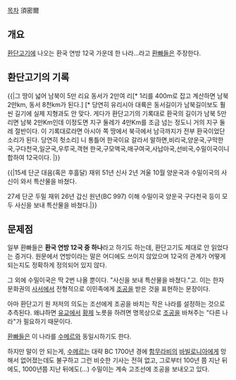 [[목차]]
須密爾

== 개요 ==
[[환단고기]]에 나오는 환국 연방 12국 가운데 한 나라...라고 [[환빠]]들은 주장한다.

== 환단고기의 기록 ==
{{|그 땅이 넓어 남북이 5만 리요 동서가 2만여 리[* 1리를 400m로 잡고 계산하면 남북 2만km, 동서 8천km가 된다.] [* 당연히 유리시아 대륙은 동서길이가 남북길이보도 훨씬 길기에 실제 지형과도 안 맞다. 게다가 환단고기의 기록대로 환국의 길이가 남북 5만 리면 남북 2만Km인데 이정도면 지구 둘레가 4만Km를 조금 넘는 정도니 거의 지구 둘레 절반이다. 이 기록대로라면 아시아 쪽 땅에서 북극에서 남극까지가 전부 환국이었단 소리가 된다. 당연히 헛소리] 니 통틀어 한국이요  갈라서 말하면,비리국,양운국,구막한국,구다천국,일군국,우루국,객현 한국,구모액국,매구여국,사납아국,선비국,수밀이국이니 합하여 12국이다. |}} 

{{|15세 단군 대음(혹은 후흘달) 재위 51년
신사 2년 겨울 10월 양운국과 수밀이국의 사신이 와서 특산물을 바쳤다.

27세 단군 두밀 재위 26년
갑신 원년(BC 997) 이해 수밀이국 양운국 구다천국 등이 모두 사신을 보내 특산물을 바쳤다.|}}

== 문제점 ==
일부 환빠들은 '''환국 연방 12국 중 하나'''라고 하기도 하는데, 환단고기도 제대로 안 읽었다는 증거다. 원문에서 연방이라는 말은 어디에도 쓰이지 않았으며 12국의 관계가 어떻게 되는지도 정확하게 정의되어 있지 않다.

그 외에 수밀이국은 딱 2번 나올 뿐이다. "사신을 보내 특산물을 바쳤다."고. 이는 한자 문화권의 [[사서]]에서 전형적으로 이민족에게 [[조공]]을 받은 것을 표현하는 문장이다.

아마 환단고기 원 저저의 의도는 조선에게 조공을 바치는 작은 나라를 설정하는 것으로 추측된다. 왜냐하면 [[유교]]에서 [[황제]] 노릇을 하려면 명목상으로 [[조공]]을 바쳐주는 "다른 나라"가 필요하기 때문이다.

[[환빠]]들은 이 나라를 [[수메르]]와 동일시하기도 한다.

하지만 말이 안 되는게, [[수메르]]는 대략 BC 1700년 경에 [[함무라비]]의 [[바빌로니아]]에게 망해서 없어졌는데도 불구하고 그런 비슷한 기사는 전혀 없고, 그로부터 100년 쯤 지난 뒤에도, 1000년쯤 지난 뒤에도(…) 수밀이는 계속 고조선에 조공을 보내오고 있다.
